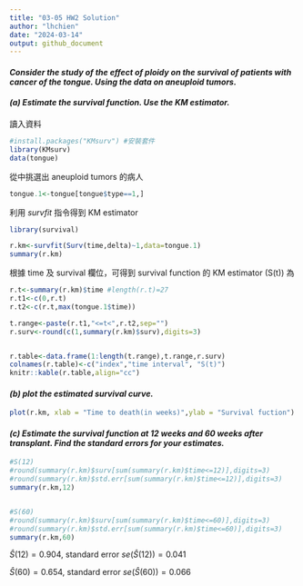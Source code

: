 ```yaml
---
title: "03-05 HW2 Solution"
author: "lhchien"
date: "2024-03-14"
output: github_document
---
```


#### *Consider the study of the effect of ploidy on the survival of patients with cancer of the tongue. Using the data on aneuploid tumors.*

#### *(a) Estimate the survival function. Use the KM estimator.*

讀入資料

```r
#install.packages("KMsurv") #安裝套件
library(KMsurv)
data(tongue)
```

從中挑選出 aneuploid tumors 的病人

```r
tongue.1<-tongue[tongue$type==1,]
```
利用 *survfit* 指令得到 KM estimator

```r
library(survival)

r.km<-survfit(Surv(time,delta)~1,data=tongue.1)
summary(r.km)
```

根據 time 及 survival 欄位，可得到 survival function 的 KM estimator (S(t)) 為

```r
r.t<-summary(r.km)$time #length(r.t)=27
r.t1<-c(0,r.t)
r.t2<-c(r.t,max(tongue.1$time))

t.range<-paste(r.t1,"<=t<",r.t2,sep="")
r.surv<-round(c(1,summary(r.km)$surv),digits=3)


r.table<-data.frame(1:length(t.range),t.range,r.surv)
colnames(r.table)<-c("index","time interval", "S(t)")
knitr::kable(r.table,align="cc")

```



#### *(b) plot the estimated survival curve.*

```r
plot(r.km, xlab = "Time to death(in weeks)",ylab = "Survival fuction")
```

#### *(c) Estimate the survival function at 12 weeks and 60 weeks after transplant. Find the standard errors for your estimates.*

```r
#S(12)
#round(summary(r.km)$surv[sum(summary(r.km)$time<=12)],digits=3)
#round(summary(r.km)$std.err[sum(summary(r.km)$time<=12)],digits=3)
summary(r.km,12)


#S(60)
#round(summary(r.km)$surv[sum(summary(r.km)$time<=60)],digits=3)
#round(summary(r.km)$std.err[sum(summary(r.km)$time<=60)],digits=3)
summary(r.km,60)


```
$\hat{S}(12) = 0.904$, standard error $se(\hat{S}(12)) = 0.041$  

$\hat{S}(60) = 0.654$, standard error $se(\hat{S}(60)) = 0.066$  




